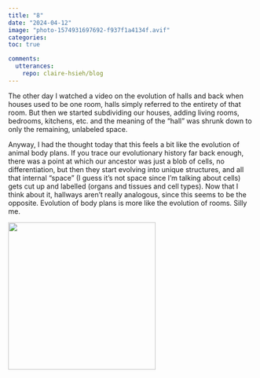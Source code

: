 ```yaml
---
title: "8"
date: "2024-04-12"
image: "photo-1574931697692-f937f1a4134f.avif"
categories:
toc: true

comments:
  utterances:
    repo: claire-hsieh/blog
---
```



The other day I watched a video on the evolution of halls and back when houses used to be one room, halls simply referred to the entirety of that room. But then we started subdividing our houses, adding living rooms, bedrooms, kitchens, etc. and the meaning of the "hall" was shrunk down to only the remaining, unlabeled space.

Anyway, I had the thought today that this feels a bit like the evolution of animal body plans. If you trace our evolutionary history far back enough, there was a point at which our ancestor was just a blob of cells, no differentiation, but then they start evolving into unique structures, and all that internal "space" (I guess it's not space since I'm talking about cells) gets cut up and labelled (organs and tissues and cell types). Now that I think about it, hallways aren't really analogous, since this seems to be the opposite. Evolution of body plans is more like the evolution of rooms. Silly me.

![](coelom5.gif){fig-align="center" width="300"}
